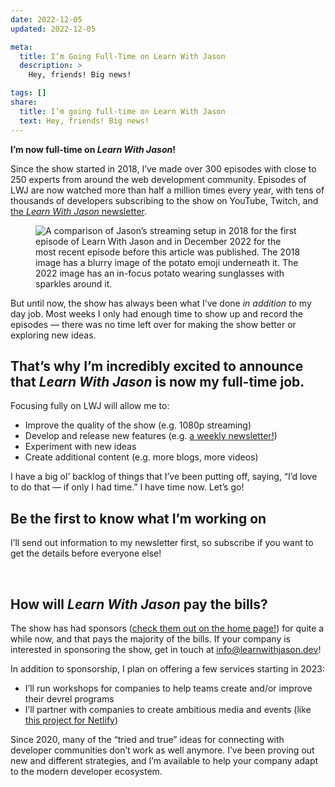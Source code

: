 ```yaml
---
date: 2022-12-05
updated: 2022-12-05

meta:
  title: I’m Going Full-Time on Learn With Jason
  description: >
    Hey, friends! Big news!

tags: []
share:
  title: I’m going full-time on Learn With Jason
  text: Hey, friends! Big news!
---
```



<WrapperPost meta={attributes.meta}>

**I’m now full-time on _Learn With Jason_!**

Since the show started in 2018, I’ve made over 300 episodes with close to 250 experts from around the web development community. Episodes of LWJ are now watched more than half a million times every year, with tens of thousands of developers subscribing to the show on YouTube, Twitch, and [the _Learn With Jason_ newsletter](/newsletter).

<Figure
  caption="What 4 years of incrementally improving streaming quality looks like."
>

![A comparison of Jason’s streaming setup in 2018 for the first episode of Learn With Jason and in December 2022 for the most recent episode before this article was published. The 2018 image has a blurry image of the potato emoji underneath it. The 2022 image has an in-focus potato wearing sunglasses with sparkles around it.](https://res.cloudinary.com/jlengstorf/image/upload/q_auto,f_auto/v1670193784/lwj/blog/then-and-now-comparison.jpg)

</Figure>

But until now, the show has always been what I’ve done _in addition to_ my day job. Most weeks I only had enough time to show up and record the episodes — there was no time left over for making the show better or exploring new ideas.

## That’s why I’m incredibly excited to announce that _Learn With Jason_ is now my full-time job.

Focusing fully on LWJ will allow me to:

- Improve the quality of the show (e.g. 1080p streaming)
- Develop and release new features (e.g. [a weekly newsletter!](/newsletter))
- Experiment with new ideas
- Create additional content (e.g. more blogs, more videos)

I have a big ol’ backlog of things that I’ve been putting off, saying, “I’d love to do that — if only I had time.” I have time now. Let’s go!

<OptInForm>

## Be the first to know what I’m working on

I’ll send out information to my newsletter first, so subscribe if you want to get the details before everyone else!

</OptInForm>

&nbsp;

## How will _Learn With Jason_ pay the bills?

The show has had sponsors ([check them out on the home page!](/)) for quite a while now, and that pays the majority of the bills. If your company is interested in sponsoring the show, get in touch at [info@learnwithjason.dev](mailto:info@learnwithjason.dev)!

In addition to sponsorship, I plan on offering a few services starting in 2023:

- I’ll run workshops for companies to help teams create and/or improve their devrel programs
- I’ll partner with companies to create ambitious media and events (like [this project for Netlify](https://www.youtube.com/watch?v=gUlAMMborUI&list=PLzlG0L9jlhEM44HpXTZa_AP0CGCAUAUce))

Since 2020, many of the “tried and true” ideas for connecting with developer communities don’t work as well anymore. I’ve been proving out new and different strategies, and I’m available to help your company adapt to the modern developer ecosystem.

</WrapperPost>
